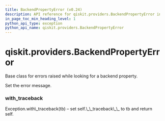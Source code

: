 ```yaml
---
title: BackendPropertyError (v0.24)
description: API reference for qiskit.providers.BackendPropertyError in qiskit v0.24
in_page_toc_min_heading_level: 1
python_api_type: exception
python_api_name: qiskit.providers.BackendPropertyError
---
```


<span id="qiskit-providers-backendpropertyerror" />

# qiskit.providers.BackendPropertyError

<Class id="qiskit.providers.BackendPropertyError" isDedicatedPage={true} github="https://github.com/qiskit/qiskit/tree/stable/0.16/qiskit/providers/exceptions.py" signature="BackendPropertyError(*message)" modifiers="exception">
  Base class for errors raised while looking for a backend property.

  Set the error message.

  ### with\_traceback

  <Function id="qiskit.providers.BackendPropertyError.with_traceback" signature="with_traceback()">
    Exception.with\_traceback(tb) – set self.\_\_traceback\_\_ to tb and return self.
  </Function>
</Class>

